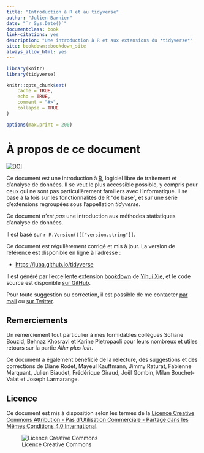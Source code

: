 ```yaml
--- 
title: "Introduction à R et au tidyverse"
author: "Julien Barnier"
date: "`r Sys.Date()`"
documentclass: book
link-citations: yes
description: "Une introduction à R et aux extensions du *tidyverse*"
site: bookdown::bookdown_site
always_allow_html: yes
---
```


```r
library(knitr)
library(tidyverse)

knitr::opts_chunk$set(
    cache = TRUE,
    echo = TRUE,
    comment = "#>",
    collapse = TRUE
)

options(max.print = 200)
```



# À propos de ce document {-}

[![DOI](https://zenodo.org/badge/106675637.svg)](https://zenodo.org/badge/latestdoi/106675637)

Ce document est une introduction à [R](https://www.r-project.org/), logiciel libre de traitement et d'analyse de données. Il se veut le plus accessible possible, y compris pour ceux qui ne sont pas particulièrement familiers avec l'informatique. Il se base à la fois sur les fonctionnalités de R "de base", et sur une série d'extensions regroupées sous l'appellation *tidyverse*.

Ce document *n'est pas* une introduction aux méthodes statistiques d'analyse de données.

Il est basé sur `r R.Version()[["version.string"]]`.

Ce document est régulièrement corrigé et mis à jour. La version de référence est disponible en ligne à l'adresse :

- [https://juba.github.io/tidyverse](https://juba.github.io/tidyverse)

Il est généré par l'excellente extension [bookdown](https://bookdown.org/) de [Yihui Xie](https://yihui.name/), et le code source est disponible [sur GitHub](https://github.com/juba/tidyverse).

Pour toute suggestion ou correction, il est possible de me contacter [par mail](mailto:julien.barnier@cnrs.fr) ou [sur Twitter](https://twitter.com/lapply).


## Remerciements {-}

Un remerciement tout particulier à mes formidables collègues Sofiane Bouzid, Behnaz Khosravi et Karine Pietropaoli pour leurs nombreux et utiles retours sur la partie *Aller plus loin*.

Ce document a également bénéficié de la relecture, des suggestions et des corrections de Diane Rodet, Mayeul Kauffmann, Jimmy Raturat, Fabienne Marquant, Julien Biaudet, Frédérique Giraud, Joël Gombin, Milan Bouchet-Valat et Joseph Larmarange.


## Licence {-}

Ce document est mis à disposition selon les termes de la [Licence Creative Commons Attribution - Pas d’Utilisation Commerciale - Partage dans les Mêmes Conditions 4.0 International](http://creativecommons.org/licenses/by-nc-sa/4.0/).

![Licence Creative Commons](resources/icons/license_cc.png)



